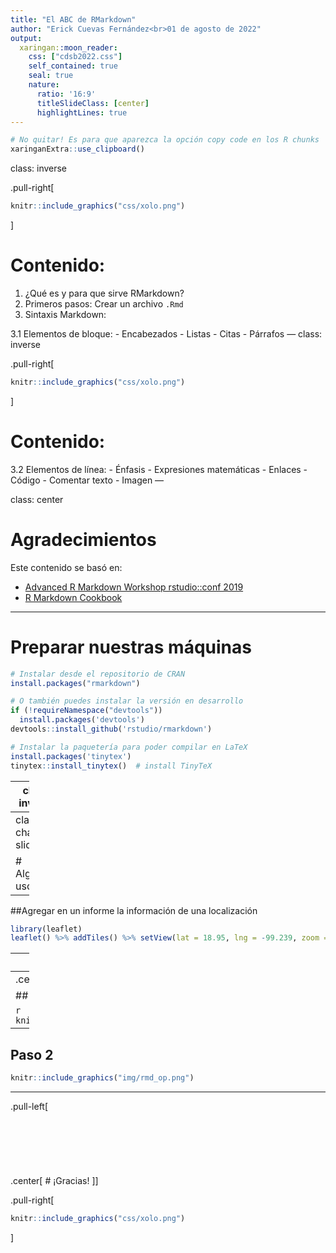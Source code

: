 ```yaml
---
title: "El ABC de RMarkdown"
author: "Erick Cuevas Fernández<br>01 de agosto de 2022"
output:
  xaringan::moon_reader:
    css: ["cdsb2022.css"]
    self_contained: true
    seal: true
    nature:
      ratio: '16:9'
      titleSlideClass: [center]
      highlightLines: true
---
```

```r
# No quitar! Es para que aparezca la opción copy code en los R chunks
xaringanExtra::use_clipboard()
```

class: inverse

.pull-right[<br>
```r
knitr::include_graphics("css/xolo.png")
```
]

# Contenido:

1. ¿Qué es y para que sirve RMarkdown?
2. Primeros pasos: Crear un archivo `.Rmd`
3. Sintaxis Markdown:
  
  3.1 Elementos de bloque:
    - Encabezados
    - Listas
    - Citas
    - Párrafos 
---
class: inverse

.pull-right[<br>
```r
knitr::include_graphics("css/xolo.png")
```
]

# Contenido:

3.2 Elementos de línea:
  - Énfasis 
  - Expresiones matemáticas 
  - Enlaces
  - Código
  - Comentar texto
  - Imagen 
---

class: center

# Agradecimientos

Este contenido se basó en:

- [Advanced R Markdown Workshop rstudio::conf 2019](https://arm.rbind.io)
- [R Markdown Cookbook](https://bookdown.org/yihui/rmarkdown-cookbook/)

---

# Preparar nuestras máquinas

```r
# Instalar desde el repositorio de CRAN
install.packages("rmarkdown")

# O también puedes instalar la versión en desarrollo
if (!requireNamespace("devtools"))
  install.packages('devtools')
devtools::install_github('rstudio/rmarkdown')

# Instalar la paquetería para poder compilar en LaTeX
install.packages('tinytex')
tinytex::install_tinytex()  # install TinyTeX
```


---
class: inverse

# 1. ¿Qué es y para que sirve RMarkdown?

**Rmarkdown** se basa en el lenguaje *markdown* que sirve para convertir texto plano a formato HTML. Este tipo de archivo de archivo esta disponible en RStudio, y esto nos permite integrar código con texto. 

Puedes obtener los siguientes archivos de salida:

- PDF
- HTML
- Microsoft Word


---
class: chapter-slide

# Algunos usos

---

##Agregar en un informe la información de una localización

```r
library(leaflet)
leaflet() %>% addTiles() %>% setView(lat = 18.95, lng = -99.239, zoom = 13)
```


---
class: center

## Poner la chicharronera (Fórmula cuadrática en un texto)

Esto es la chicharronera dentro de un texto $$x = \frac {-b \pm \sqrt {b^2 - 4ac}}{2a}$$

Y puedo seguir describiendo lo que siga haciendo.

$$\text{La Fórmula Cuadrática es }x = \frac {-b \pm \sqrt {b^2 - 4ac}}{2a}$$

---
.center[
# Crear un archivo `.Rmd`
]

## Paso 1

```r
knitr::include_graphics("img/abrir_rmd.png")
```
---

## Paso 2

```r
knitr::include_graphics("img/rmd_op.png")
```
---
.pull-left[<br><br><br><br><br><br><br>
.center[
# ¡Gracias! 
]
]

.pull-right[<br>
```r
knitr::include_graphics("css/xolo.png")
```

]
